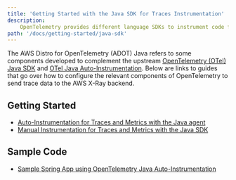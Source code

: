 ```yaml
---
title: 'Getting Started with the Java SDK for Traces Instrumentation'
description:
    OpenTelemetry provides different language SDKs to instrument code for collecting telemetry data in the application.
path: '/docs/getting-started/java-sdk'
---
```



The AWS Distro for OpenTelemetry (ADOT) Java refers to some components developed to complement the upstream
[OpenTelemetry (OTel) Java SDK](https://github.com/open-telemetry/opentelemetry-java) and
[OTel Java Auto-Instrumentation](https://github.com/open-telemetry/opentelemetry-java-instrumentation). Below are links
to guides that go over how to configure the relevant components of OpenTelemetry to send trace data to the AWS X-Ray
backend.

<SectionSeparator />

## Getting Started

* [Auto-Instrumentation for Traces and Metrics with the Java agent](/docs/getting-started/java-sdk/trace-auto-instr)
* [Manual Instrumentation for Traces and Metrics with the Java SDK](/docs/getting-started/java-sdk/trace-manual-instr)

## Sample Code
* [Sample Spring App using OpenTelemetry Java Auto-Instrumentation](https://catalog.us-east-1.prod.workshops.aws/v2/workshops/31676d37-bbe9-4992-9cd1-ceae13c5116c/en-US/adot/javawalkthrough)
